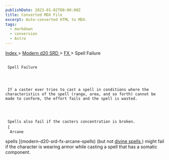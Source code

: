 ```yaml
---
publishDate: 2023-01-02T00:00:00Z
title: Converted MDX File
excerpt: Auto-converted HTML to MDX.
tags:
  - markdown
  - conversion
  - Astro
---
```







[
      Index
     ](-index)
     >
     [
      Modern d20 SRD
     ](modern-d20-srd-index)
     >
     [
      FX
     ](modern-d20-srd-fx-index)
     > Spell Failure
    





## 
     Spell Failure
    



     If a caster ever tries to cast a spell in conditions where the characteristics of the spell (range, area, and so forth) cannot be made to conform, the effort fails and the spell is wasted.
    



     Spells also fail if the casters concentration is broken.
     [
      Arcane
spells
     ](modern-d20-srd-fx-arcane-spells)
     (but not
     [
      divine spells
     ](modern-d20-srd-fx-divine-spells)
     ) might fail if the character is wearing armor while casting a spell that has a somatic component.
    




